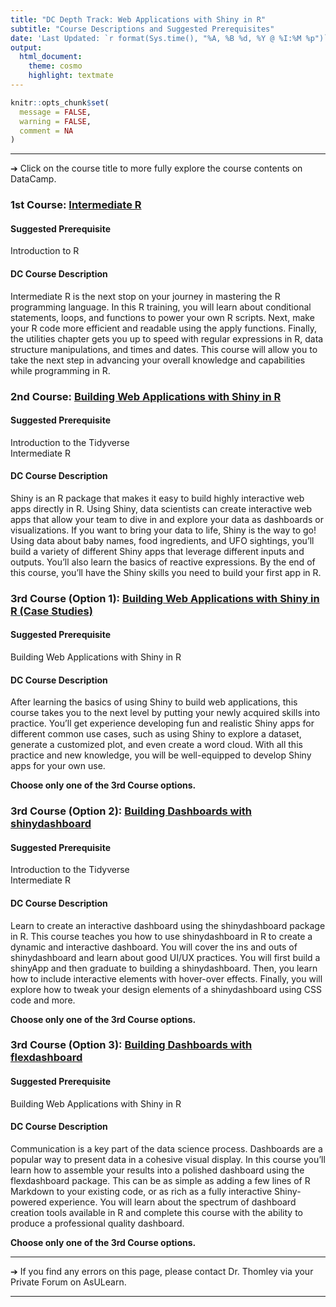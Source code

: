 ```yaml
---
title: "DC Depth Track: Web Applications with Shiny in R"
subtitle: "Course Descriptions and Suggested Prerequisites"
date: 'Last Updated: `r format(Sys.time(), "%A, %B %d, %Y @ %I:%M %p")`'
output: 
  html_document: 
    theme: cosmo
    highlight: textmate
---
```


```r
knitr::opts_chunk$set(
  message = FALSE,
  warning = FALSE,
  comment = NA
)
```

<hr>

&#10132; Click on the course title to more fully explore the course contents on DataCamp.

### **1st Course: [Intermediate R](https://app.datacamp.com/learn/courses/intermediate-r)**

#### **Suggested Prerequisite**

Introduction to R

#### **DC Course Description**

Intermediate R is the next stop on your journey in mastering the R programming language. In this R training, you will learn about conditional statements, loops, and functions to power your own R scripts. Next, make your R code more efficient and readable using the apply functions. Finally, the utilities chapter gets you up to speed with regular expressions in R, data structure manipulations, and times and dates. This course will allow you to take the next step in advancing your overall knowledge and capabilities while programming in R.

### **2nd Course: [Building Web Applications with Shiny in R](https://app.datacamp.com/learn/courses/building-web-applications-with-shiny-in-r)**

#### **Suggested Prerequisite**

Introduction to the Tidyverse  
Intermediate R

#### **DC Course Description**

Shiny is an R package that makes it easy to build highly interactive web apps directly in R. Using Shiny, data scientists can create interactive web apps that allow your team to dive in and explore your data as dashboards or visualizations. If you want to bring your data to life, Shiny is the way to go! Using data about baby names, food ingredients, and UFO sightings, you'll build a variety of different Shiny apps that leverage different inputs and outputs. You’ll also learn the basics of reactive expressions. By the end of this course, you’ll have the Shiny skills you need to build your first app in R.

### **3rd Course (Option 1): [Building Web Applications with Shiny in R (Case Studies)](https://app.datacamp.com/learn/courses/case-studies-building-web-applications-with-shiny-in-r)**

#### **Suggested Prerequisite**

Building Web Applications with Shiny in R

#### **DC Course Description**

After learning the basics of using Shiny to build web applications, this course takes you to the next level by putting your newly acquired skills into practice. You'll get experience developing fun and realistic Shiny apps for different common use cases, such as using Shiny to explore a dataset, generate a customized plot, and even create a word cloud. With all this practice and new knowledge, you will be well-equipped to develop Shiny apps for your own use.

**Choose only one of the 3rd Course options.**

### **3rd Course (Option 2): [Building Dashboards with shinydashboard](https://app.datacamp.com/learn/courses/building-dashboards-with-shinydashboard)**

#### **Suggested Prerequisite**

Introduction to the Tidyverse  
Intermediate R

#### **DC Course Description**

Learn to create an interactive dashboard using the shinydashboard package in R. This course teaches you how to use shinydashboard in R to create a dynamic and interactive dashboard. You will cover the ins and outs of shinydashboard and learn about good UI/UX practices. You will first build a shinyApp and then graduate to building a shinydashboard. Then, you learn how to include interactive elements with hover-over effects. Finally, you will explore how to tweak your design elements of a shinydashboard using CSS code and more.

**Choose only one of the 3rd Course options.**

### **3rd Course (Option 3): [Building Dashboards with flexdashboard](https://app.datacamp.com/learn/courses/building-dashboards-with-flexdashboard)**

#### **Suggested Prerequisite**

Building Web Applications with Shiny in R

#### **DC Course Description**

Communication is a key part of the data science process. Dashboards are a popular way to present data in a cohesive visual display. In this course you'll learn how to assemble your results into a polished dashboard using the flexdashboard package. This can be as simple as adding a few lines of R Markdown to your existing code, or as rich as a fully interactive Shiny-powered experience. You will learn about the spectrum of dashboard creation tools available in R and complete this course with the ability to produce a professional quality dashboard.

**Choose only one of the 3rd Course options.**

<hr>

&#10132; If you find any errors on this page, please contact Dr. Thomley via your Private Forum on AsULearn.

<hr>
